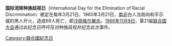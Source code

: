 {{unreference|time=2018-7-11}}
{{Expand|time=2018-07-11}}
'''国际消除种族歧视日'''（International Day for the Elimination of Racial Discrimination）被定在每年3月21日。1960年3月21日，[[南非|南非]]白人当局向和平示威的黑人开火，造成69人死亡，即[[沙佩维尔屠杀|沙佩维尔屠杀]]。[[1966年|1966年]][[11月9日|11月9日]]，第21届[[联合国大会|联合国大会]]通过此纪念日呼吁反对种族歧视并纪念此次事件。

{{stub}}
[[Category:聯合國紀念日|Category:聯合國紀念日]]